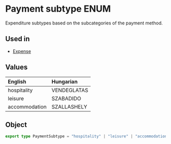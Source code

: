 # Payment subtype ENUM
Expenditure subtypes based on the subcategories of the payment method.

## Used in
- [Expense](/schemas/ntak/segments/expense#paymentsubtype)

## Values
| English       | Hungarian   |
|:--------------|:------------|
| hospitality   | VENDEGLATAS |
| leisure       | SZABADIDO   |
| accommodation | SZALLASHELY |

## Object
```ts
export type PaymentSubtype = "hospitality" | "leisure" | "accommodation";
```
